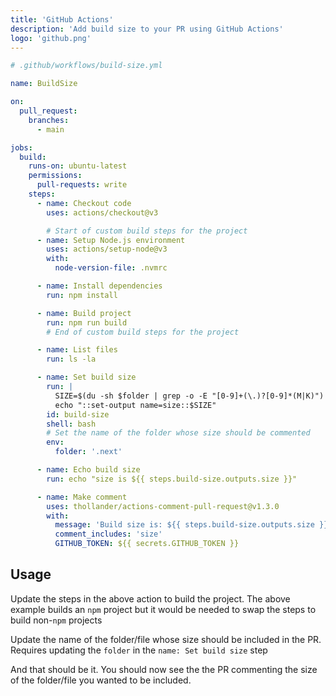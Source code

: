 ```yaml
---
title: 'GitHub Actions'
description: 'Add build size to your PR using GitHub Actions'
logo: 'github.png'
---
```


```yml
# .github/workflows/build-size.yml

name: BuildSize

on:
  pull_request:
    branches:
      - main

jobs:
  build:
    runs-on: ubuntu-latest
    permissions:
      pull-requests: write
    steps:
      - name: Checkout code
        uses: actions/checkout@v3

        # Start of custom build steps for the project
      - name: Setup Node.js environment
        uses: actions/setup-node@v3
        with:
          node-version-file: .nvmrc

      - name: Install dependencies
        run: npm install

      - name: Build project
        run: npm run build
        # End of custom build steps for the project

      - name: List files
        run: ls -la

      - name: Set build size
        run: |
          SIZE=$(du -sh $folder | grep -o -E "[0-9]+(\.)?[0-9]*(M|K)")
          echo "::set-output name=size::$SIZE"
        id: build-size
        shell: bash
        # Set the name of the folder whose size should be commented
        env:
          folder: '.next'

      - name: Echo build size
        run: echo "size is ${{ steps.build-size.outputs.size }}"

      - name: Make comment
        uses: thollander/actions-comment-pull-request@v1.3.0
        with:
          message: 'Build size is: ${{ steps.build-size.outputs.size }}'
          comment_includes: 'size'
          GITHUB_TOKEN: ${{ secrets.GITHUB_TOKEN }}
```

## Usage

<Step number={1} title="Build the project" />

Update the steps in the above action to build the project. The above
example builds an `npm` project but it would be needed to swap the steps
to build non-`npm` projects

<Step number={2} title="Update folder name" />

Update the name of the folder/file whose size should be included in the PR.
Requires updating the `folder` in the `name: Set build size` step

And that should be it. You should now see the the PR commenting
the size of the folder/file you wanted to be included.
